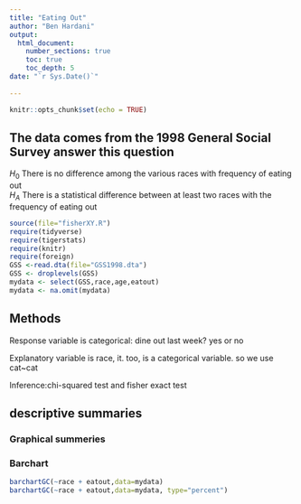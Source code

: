 ```yaml
---
title: "Eating Out"
author: "Ben Hardani"
output: 
  html_document:
    number_sections: true
    toc: true
    toc_depth: 5
date: "`r Sys.Date()`"    
    
---
```


```r
knitr::opts_chunk$set(echo = TRUE)
```

## The data comes from the 1998 General Social Survey answer this question

$H_0$ There is no difference among the various races with frequency of eating out  
$H_A$ There is a statistical difference between at least two races with the frequency of eating out  


```r
source(file="fisherXY.R")
require(tidyverse)
require(tigerstats)
require(knitr)
require(foreign)
GSS <-read.dta(file="GSS1998.dta")
GSS <- droplevels(GSS)
mydata <- select(GSS,race,age,eatout)
mydata <- na.omit(mydata)
```

## Methods

Response variable is categorical: dine out last week? yes or no

Explanatory variable is race, it. too, is a categorical variable.
so  we use cat~cat

Inference:chi-squared test and fisher exact test

## descriptive summaries

### Graphical summeries

### Barchart
```r
barchartGC(~race + eatout,data=mydata)
barchartGC(~race + eatout,data=mydata, type="percent")

```
